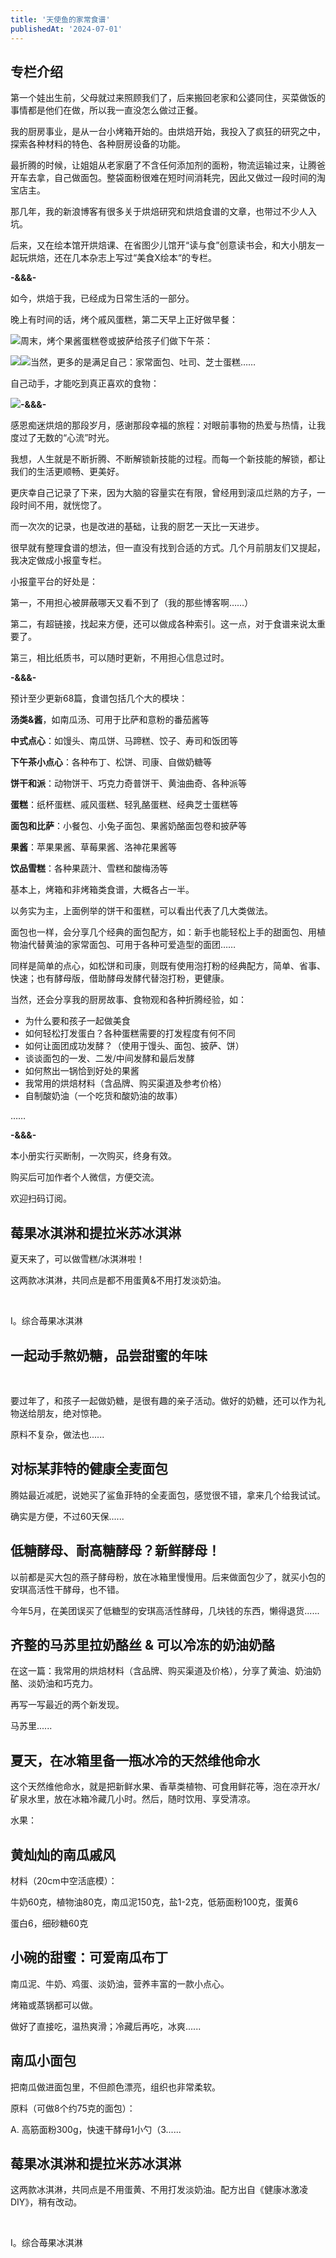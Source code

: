 ```yaml
---
title: '天使鱼的家常食谱'
publishedAt: '2024-07-01'
---
```


## 专栏介绍

第一个娃出生前，父母就过来照顾我们了，后来搬回老家和公婆同住，买菜做饭的事情都是他们在做，所以我一直没怎么做过正餐。

我的厨房事业，是从一台小烤箱开始的。由烘焙开始，我投入了疯狂的研究之中，探索各种材料的特色、各种厨房设备的功能。

最折腾的时候，让姐姐从老家磨了不含任何添加剂的面粉，物流运输过来，让腾爸开车去拿，自己做面包。整袋面粉很难在短时间消耗完，因此又做过一段时间的淘宝店主。

那几年，我的新浪博客有很多关于烘焙研究和烘焙食谱的文章，也带过不少人入坑。

后来，又在绘本馆开烘焙课、在省图少儿馆开“读与食”创意读书会，和大小朋友一起玩烘焙，还在几本杂志上写过“美食X绘本“的专栏。

**-&&&-**

如今，烘焙于我，已经成为日常生活的一部分。

晚上有时间的话，烤个戚风蛋糕，第二天早上正好做早餐：

![](https://static.xiaobot.net/file/2023-02-23/12491/488f398cdd41d53657b80e8fd527fdcf.jpeg)周末，烤个果酱蛋糕卷或披萨给孩子们做下午茶：

![](https://static.xiaobot.net/file/2023-02-23/12491/01775a61d82b207332fe8cfeec10bf51.jpeg)![](https://static.xiaobot.net/file/2023-02-23/12491/7afaa5a68deff1e1ad72fff7d0b40878.jpeg)当然，更多的是满足自己：家常面包、吐司、芝士蛋糕……

自己动手，才能吃到真正喜欢的食物：

![](https://static.xiaobot.net/file/2023-02-23/12491/cefa7d0d57404a548ac984346294c312.jpeg)**-&&&-**

感恩痴迷烘焙的那段岁月，感谢那段幸福的旅程：对眼前事物的热爱与热情，让我度过了无数的“心流”时光。

我想，人生就是不断折腾、不断解锁新技能的过程。而每一个新技能的解锁，都让我们的生活更顺畅、更美好。

更庆幸自己记录了下来，因为大脑的容量实在有限，曾经用到滚瓜烂熟的方子，一段时间不用，就恍惚了。

而一次次的记录，也是改进的基础，让我的厨艺一天比一天进步。

很早就有整理食谱的想法，但一直没有找到合适的方式。几个月前朋友们又提起，我决定做成小报童专栏。

小报童平台的好处是：

第一，不用担心被屏蔽哪天又看不到了（我的那些博客啊……）

第二，有超链接，找起来方便，还可以做成各种索引。这一点，对于食谱来说太重要了。

第三，相比纸质书，可以随时更新，不用担心信息过时。

**-&&&-**

预计至少更新68篇，食谱包括几个大的模块：

**汤类&酱**，如南瓜汤、可用于比萨和意粉的番茄酱等

**中式点心**：如馒头、南瓜饼、马蹄糕、饺子、寿司和饭团等

**下午茶小点心**：各种布丁、松饼、司康、自做奶糖等

**饼干和派**：动物饼干、巧克力奇普饼干、黄油曲奇、各种派等

**蛋糕**：纸杯蛋糕、戚风蛋糕、轻乳酪蛋糕、经典芝士蛋糕等

**面包和比萨**：小餐包、小兔子面包、果酱奶酪面包卷和披萨等

**果酱**：苹果果酱、草莓果酱、洛神花果酱等

**饮品雪糕**：各种果蔬汁、雪糕和酸梅汤等

基本上，烤箱和非烤箱类食谱，大概各占一半。

以务实为主，上面例举的饼干和蛋糕，可以看出代表了几大类做法。

面包也一样，会分享几个经典的面包配方，如：新手也能轻松上手的甜面包、用植物油代替黄油的家常面包、可用于各种可爱造型的面团……

同样是简单的点心，如松饼和司康，则既有使用泡打粉的经典配方，简单、省事、快速；也有酵母版，借助酵母发酵代替泡打粉，更健康。

当然，还会分享我的厨房故事、食物观和各种折腾经验，如：

* 为什么要和孩子一起做美食
* 如何轻松打发蛋白？各种蛋糕需要的打发程度有何不同
* 如何让面团成功发酵？（使用于馒头、面包、披萨、饼）
* 谈谈面包的一发、二发/中间发酵和最后发酵
* 如何熬出一锅恰到好处的果酱
* 我常用的烘焙材料（含品牌、购买渠道及参考价格）
* 自制酸奶油（一个吃货和酸奶油的故事）

……

**-&&&-**

本小册实行买断制，一次购买，终身有效。

购买后可加作者个人微信，方便交流。

欢迎扫码订阅。



## 莓果冰淇淋和提拉米苏冰淇淋
夏天来了，可以做雪糕/冰淇淋啦！

这两款冰淇淋，共同点是都不用蛋黄&不用打发淡奶油。

 

I。综合苺果冰淇淋



## 一起动手熬奶糖，品尝甜蜜的年味
 

要过年了，和孩子一起做奶糖，是很有趣的亲子活动。做好的奶糖，还可以作为礼物送给朋友，绝对惊艳。

原料不复杂，做法也......

## 对标某菲特的健康全麦面包
腾姑最近减肥，说她买了鲨鱼菲特的全麦面包，感觉很不错，拿来几个给我试试。

确实是方便，不过60天保......

## 低糖酵母、耐高糖酵母？新鲜酵母！
以前都是买大包的燕子酵母粉，放在冰箱里慢慢用。后来做面包少了，就买小包的安琪高活性干酵母，也不错。

今年5月，在美团误买了低糖型的安琪高活性酵母，几块钱的东西，懒得退货......

## 齐整的马苏里拉奶酪丝 &amp; 可以冷冻的奶油奶酪
在这一篇：我常用的烘焙材料（含品牌、购买渠道及价格），分享了黄油、奶油奶酪、淡奶油和巧克力。

再写一写最近的两个新发现。

马苏里......

## 夏天，在冰箱里备一瓶冰冷的天然维他命水
这个天然维他命水，就是把新鲜水果、香草类植物、可食用鲜花等，泡在凉开水/矿泉水里，放在冰箱冷藏几小时。然后，随时饮用、享受清凉。

水果：

## 黄灿灿的南瓜戚风
材料（20cm中空活底模）：

牛奶60克，植物油80克，南瓜泥150克，盐1-2克，低筋面粉100克，蛋黄6

蛋白6，细砂糖60克

## 小碗的甜蜜：可爱南瓜布丁
南瓜泥、牛奶、鸡蛋、淡奶油，营养丰富的一款小点心。

烤箱或蒸锅都可以做。

做好了直接吃，温热爽滑；冷藏后再吃，冰爽......

## 南瓜小面包
把南瓜做进面包里，不但颜色漂亮，组织也非常柔软。

原料（可做8个约75克的面包）：

A. 高筋面粉300g，快速干酵母1小勺（3......

## 莓果冰淇淋和提拉米苏冰淇淋
这两款冰淇淋，共同点是不用蛋黄、不用打发淡奶油。配方出自《健康冰激凌DIY》，稍有改动。

 

I。综合苺果冰淇淋



